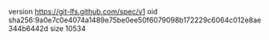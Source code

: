 version https://git-lfs.github.com/spec/v1
oid sha256:9a0e7c0e4074a1489e75be0ee50f6079098b172229c6064c012e8ae344b6442d
size 10534
